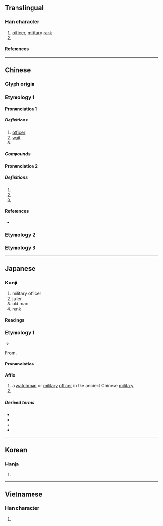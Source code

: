 {{character info}}
==Translingual==

===Han character===
{{Han char|rn=41|rad=寸|as=08|sn=11|four=74200|canj=SFDI|ids=⿰⿸尸示寸}}

# [[officer]], [[military]] [[rank]]
# {{surname|zh}}

====References====
{{Han ref|kx=0295.050|dkj=07440|dj=0584.020|hdz=10508.050|uh=5C09}}

----

==Chinese==
{{zh-forms}}

===Glyph origin===
{{Han etym}}

===Etymology 1===

====Pronunciation 1====
{{zh-pron
|m=wèi
|c=wai3
|mn=qz,tw,xm:ùi/zz:ùiⁿ
|mc=1
|oc=1
|cat=n,v
}}

=====Definitions=====
{{zh-hanzi}}

# [[officer]]
# [[wait]]
# {{zh-alt-form|罻}}

=====Compounds=====
{{zh-der|尉官|女校尉|司隸校尉|准尉|上尉|太尉|廷尉|少尉|尉遲|中尉|摸金校尉|灞陵醉尉|灞陵尉|步兵校尉|校尉|駙馬都尉|霸陵尉|霸陵醉尉|關都尉|門神戶尉|醉尉|郡尉|縣尉|衛尉}}

====Pronunciation 2====
{{zh-pron
|m=yù
|c=wat1
|mc=2
|oc=2
|cat=pn
}}

=====Definitions=====
{{zh-hanzi}}

# {{surname|zh}}
# {{zh-used in|尉遲}}
# {{zh-used in|尉犁}}

====References====
* {{R:yue:mfccd}}

===Etymology 2===
{{zh-see|熨|v}}

===Etymology 3===
{{zh-see|慰|ssv}}

----

==Japanese==

===Kanji===
{{ja-kanji|grade=c|rs=寸08}}

# military officer
# jailer
# old man
# rank

====Readings====
{{ja-readings
|goon=い, うち
|kanon=い, うつ
|kun=じょう-, おさえる, やすんじる
}}

===Etymology 1===
{{ja-kanjitab|い|yomi=on}}
{{IPAchar|/wi/}} → {{IPAchar|/i/}}

From {{der|ja|ltc|sort=|-}} {{ltc-l|尉|id=1}}.

====Pronunciation====
{{ja-pron|い|y=on}}

====Affix====
{{ja-pos|affix|い|hhira=ゐ}}

# a [[watchman]] or [[military]] [[officer]] in the ancient Chinese [[military]]
# {{n-g|A [[military rank]].}}

=====Derived terms=====
{{der-top}}
* {{ja-r|尉%官|い%かん}}
* {{ja-r|少%尉|しょう%い}}
* {{ja-r|中%尉|ちゅう%い}}
* {{ja-r|大%尉|たい%い}}
{{der-bottom}}

----

==Korean==

===Hanja===
{{ko-hanja|hangeul=[[위]]; [[울]]|rv=wi, ul|mr=wi, ul}}

# {{rfdef|ko|sort=寸08}}

----

==Vietnamese==

===Han character===
{{vi-readings|rs=寸08|reading=úy}}

# {{rfdef|vi|sort=寸08}}